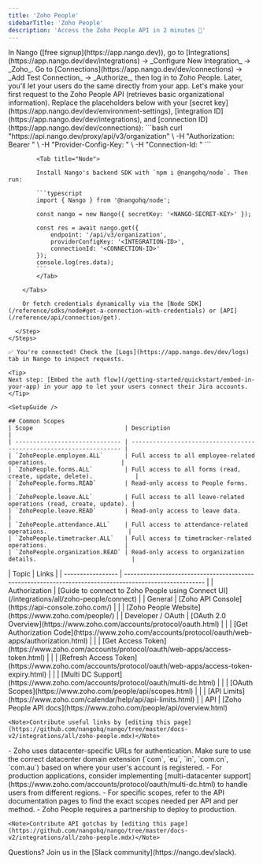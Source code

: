 ```yaml
---
title: 'Zoho People'
sidebarTitle: 'Zoho People'
description: 'Access the Zoho People API in 2 minutes 💨'
---
```




<Tabs>
  <Tab title="🚀 Quickstart">
    <Steps>
      <Step title="Create an integration">
        In Nango ([free signup](https://app.nango.dev)), go to [Integrations](https://app.nango.dev/dev/integrations) -> _Configure New Integration_ -> _Zoho_.
      </Step>
      <Step title="Authorize Zoho People">
        Go to [Connections](https://app.nango.dev/dev/connections) -> _Add Test Connection_ -> _Authorize_, then log in to Zoho People. Later, you'll let your users do the same directly from your app.
      </Step>
      <Step title="Call the Zoho People API">
        Let's make your first request to the Zoho People API (retrieves basic organizational information). Replace the placeholders below with your [secret key](https://app.nango.dev/dev/environment-settings), [integration ID](https://app.nango.dev/dev/integrations), and [connection ID](https://app.nango.dev/dev/connections):
        <Tabs>
            <Tab title="cURL">
                ```bash
                curl "https://api.nango.dev/proxy/api/v3/organization" \
                  -H "Authorization: Bearer <NANGO-SECRET-KEY>" \
                  -H "Provider-Config-Key: <INTEGRATION-ID>" \
                  -H "Connection-Id: <CONNECTION-ID>"
                ```
            </Tab>

            <Tab title="Node">

            Install Nango's backend SDK with `npm i @nangohq/node`. Then run:

            ```typescript
            import { Nango } from '@nangohq/node';

            const nango = new Nango({ secretKey: '<NANGO-SECRET-KEY>' });

            const res = await nango.get({
                endpoint: '/api/v3/organization',
                providerConfigKey: '<INTEGRATION-ID>',
                connectionId: '<CONNECTION-ID>'
            });
            console.log(res.data);
            ```
            </Tab>

        </Tabs>

        Or fetch credentials dynamically via the [Node SDK](/reference/sdks/node#get-a-connection-with-credentials) or [API](/reference/api/connection/get).

      </Step>
    </Steps>

    ✅ You're connected! Check the [Logs](https://app.nango.dev/dev/logs) tab in Nango to inspect requests.

    <Tip>
    Next step: [Embed the auth flow](/getting-started/quickstart/embed-in-your-app) in your app to let your users connect their Jira accounts.
    </Tip>
  </Tab>
  <Tab title="🧑‍💻 OAuth app setup">
    
    <SetupGuide />
    
    ## Common Scopes
    | Scope                          | Description                                                         |
    | ------------------------------ | ------------------------------------------------------------------- |
    | `ZohoPeople.employee.ALL`      | Full access to all employee-related operations.                     |
    | `ZohoPeople.forms.ALL`         | Full access to all forms (read, create, update, delete).            |
    | `ZohoPeople.forms.READ`        | Read-only access to People forms.                                   |
    | `ZohoPeople.leave.ALL`         | Full access to all leave-related operations (read, create, update). |
    | `ZohoPeople.leave.READ`        | Read-only access to leave data.                                     |
    | `ZohoPeople.attendance.ALL`    | Full access to attendance-related operations.                       |
    | `ZohoPeople.timetracker.ALL`   | Full access to timetracker-related operations.                      |
    | `ZohoPeople.organization.READ` | Read-only access to organization details.                           |

  </Tab>
  <Tab title="🔗 Useful links">
    | Topic             | Links                                                                                                   |
    | ----------------- | ------------------------------------------------------------------------------------------------------- |
    | Authorization     | [Guide to connect to Zoho People using Connect UI](/integrations/all/zoho-people/connect) |
    | General           | [Zoho API Console](https://api-console.zoho.com/)                                                       |
    |                   | [Zoho People Website](https://www.zoho.com/people/)                                                     |
    | Developer / OAuth | [OAuth 2.0 Overview](https://www.zoho.com/accounts/protocol/oauth.html)                                 |
    |                   | [Get Authorization Code](https://www.zoho.com/accounts/protocol/oauth/web-apps/authorization.html)      |
    |                   | [Get Access Token](https://www.zoho.com/accounts/protocol/oauth/web-apps/access-token.html)             |
    |                   | [Refresh Access Token](https://www.zoho.com/accounts/protocol/oauth/web-apps/access-token-expiry.html) |
    |                   | [Multi DC Support](https://www.zoho.com/accounts/protocol/oauth/multi-dc.html)                          |
    |                   | [OAuth Scopes](https://www.zoho.com/people/api/scopes.html)                                             |
    |                   | [API Limits](https://www.zoho.com/calendar/help/api/api-limits.html)                                    |
    | API               | [Zoho People API docs](https://www.zoho.com/people/api/overview.html)   

    <Note>Contribute useful links by [editing this page](https://github.com/nangohq/nango/tree/master/docs-v2/integrations/all/zoho-people.mdx)</Note>
  </Tab>
  <Tab title="🚨 API gotchas">
  - Zoho uses datacenter-specific URLs for authentication. Make sure to use the correct datacenter domain extension (`com`, `eu`, `in`, `com.cn`, `com.au`) based on where your user's account is registered.
  - For production applications, consider implementing [multi-datacenter support](https://www.zoho.com/accounts/protocol/oauth/multi-dc.html) to handle users from different regions.
  - For specific scopes, refer to the API documentation pages to find the exact scopes needed per API and per method. 
  - Zoho People requires a partnership to deploy to production.

    <Note>Contribute API gotchas by [editing this page](https://github.com/nangohq/nango/tree/master/docs-v2/integrations/all/zoho-people.mdx)</Note>
  </Tab>
</Tabs>
<Info>
    Questions? Join us in the [Slack community](https://nango.dev/slack).
</Info>
